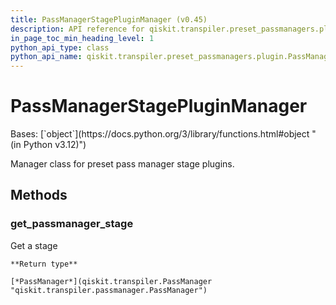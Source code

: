 ```yaml
---
title: PassManagerStagePluginManager (v0.45)
description: API reference for qiskit.transpiler.preset_passmanagers.plugin.PassManagerStagePluginManager in qiskit v0.45
in_page_toc_min_heading_level: 1
python_api_type: class
python_api_name: qiskit.transpiler.preset_passmanagers.plugin.PassManagerStagePluginManager
---
```


# PassManagerStagePluginManager

<Class id="qiskit.transpiler.preset_passmanagers.plugin.PassManagerStagePluginManager" isDedicatedPage={true} github="https://github.com/qiskit/qiskit/tree/stable/0.45/qiskit/transpiler/preset_passmanagers/plugin.py" signature="qiskit.transpiler.preset_passmanagers.plugin.PassManagerStagePluginManager" modifiers="class">
  Bases: [`object`](https://docs.python.org/3/library/functions.html#object "(in Python v3.12)")

  Manager class for preset pass manager stage plugins.

  ## Methods

  ### get\_passmanager\_stage

  <Function id="qiskit.transpiler.preset_passmanagers.plugin.PassManagerStagePluginManager.get_passmanager_stage" signature="get_passmanager_stage(stage_name, plugin_name, pm_config, optimization_level=None)">
    Get a stage

    **Return type**

    [*PassManager*](qiskit.transpiler.PassManager "qiskit.transpiler.passmanager.PassManager")
  </Function>
</Class>

